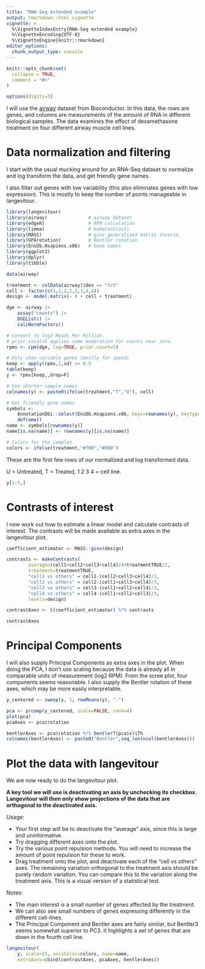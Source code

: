 ```yaml
---
title: "RNA-Seq extended example"
output: rmarkdown::html_vignette
vignette: >
  %\VignetteIndexEntry{RNA-Seq extended example}
  %\VignetteEncoding{UTF-8}
  %\VignetteEngine{knitr::rmarkdown}
editor_options: 
  chunk_output_type: console
---
```


```r
knitr::opts_chunk$set(
  collapse = TRUE,
  comment = "#>"
)

options(digits=3)
```

I will use the [airway](https://bioconductor.org/packages/release/data/experiment/html/airway.html) dataset from Bioconductor. In this data, the rows are genes, and columns are measurements of the amount of RNA in different biological samples. The data examines the effect of dexamethasone treatment on four different airway muscle cell lines.

# Data normalization and filtering

I start with the usual mucking around for an RNA-Seq dataset to normalize and log transform the data, and get friendly gene names.

I also filter out genes with low variability (this also eliminates genes with low expression). This is mostly to keep the number of points manageable in langevitour.

```r
library(langevitour)
library(airway)               # airway dataset
library(edgeR)                # RPM calculation
library(limma)                # makeContrasts
library(MASS)                 # ginv generalized matrix inverse
library(GPArotation)          # Bentler rotation
library(EnsDb.Hsapiens.v86)   # Gene names
library(ggplot2)
library(dplyr)
library(tibble)

data(airway)

treatment <- colData(airway)$dex == "trt"
cell <- factor(c(1,1,2,2,3,3,4,4))
design <- model.matrix(~ 0 + cell + treatment)

dge <- airway |>
    assay("counts") |>
    DGEList() |>
    calcNormFactors()

# Convert to log2 Reads Per Million.
# prior.count=5 applies some moderation for counts near zero.
rpms <- cpm(dge, log=TRUE, prior.count=5)

# Only show variable genes (mostly for speed)
keep <- apply(rpms,1,sd) >= 0.5
table(keep)
y <- rpms[keep,,drop=F]

# Use shorter sample names
colnames(y) <- paste0(ifelse(treatment,"T","U"), cell)

# Get friendly gene names
symbols <- 
    AnnotationDbi::select(EnsDb.Hsapiens.v86, keys=rownames(y), keytype="GENEID", columns="SYMBOL") |>
    deframe()
name <- symbols[rownames(y)]
name[is.na(name)] <- rownames(y)[is.na(name)]

# Colors for the samples
colors <- ifelse(treatment,"#f00","#080")
```

These are the first few rows of our normalized and log transformed data.

U = Untreated, T = Treated, 1 2 3 4 = cell line.

```r
y[1:5,]
```


# Contrasts of interest

I now work out how to estimate a linear model and calculate contrasts of interest. The contrasts will be made available as extra axes in the langevitour plot.

```r
coefficient_estimator <- MASS::ginv(design)

contrasts <- makeContrasts(
        average=(cell1+cell2+cell3+cell4)/4+treatmentTRUE/2,
        treatment=treatmentTRUE,
        "cell1 vs others" = cell1-(cell2+cell3+cell4)/3,
        "cell2 vs others" = cell2-(cell1+cell3+cell4)/3,
        "cell3 vs others" = cell3-(cell1+cell2+cell4)/3,
        "cell4 vs others" = cell4-(cell1+cell2+cell3)/3,
        levels=design)

contrastAxes <- t(coefficient_estimator) %*% contrasts

contrastAxes
```


# Principal Components

I will also supply Principal Components as extra axes in the plot. When doing the PCA, I don't use scaling because the data is already all in comparable units of measurement (log2 RPM). From the scree plot, four components seems reasonable. I also supply the Bentler rotation of these axes, which may be more easily interpretable.

```r
y_centered <- sweep(y, 1, rowMeans(y), "-")

pca <- prcomp(y_centered, scale=FALSE, rank=4)
plot(pca)
pcaAxes <- pca$rotation

bentlerAxes <- pca$rotation %*% bentlerT(pca$x)$Th
colnames(bentlerAxes) <- paste0("Bentler",seq_len(ncol(bentlerAxes)))
```

# Plot the data with langevitour

We are now ready to do the langevitour plot.

**A key tool we will use is deactivating an axis by unchecking its checkbox. Langevitour will then only show projections of the data that are orthogonal to the deactivated axis.**

Usage:

* Your first step will be to deactivate the "average" axis, since this is large and uninformative.
* Try dragging different axes onto the plot.
* Try the various point repulsion methods. You will need to increase the amount of point repulsion for these to work.
* Drag treatment onto the plot, and deactivate each of the "cell vs others" axes. The remaining variation orthogonal to the treatment axis should be purely random variation. You can compare this to the variation along the treatment axis. This is a visual version of a statistical test.

Notes:

* The main interest is a small number of genes affected by the treatment.
* We can also see small numbers of genes expressing differently in the different cell-lines.
* The Principal Component and Bentler axes are fairly similar, but Bentler3 seems somewhat superior to PC3. It highlights a set of genes that are down in the fourth cell line.

```r
langevitour(
    y, scale=15, axisColor=colors, name=name, 
    extraAxes=cbind(contrastAxes, pcaAxes, bentlerAxes))
```

